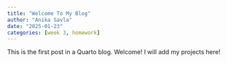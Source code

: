 ```yaml
---
title: "Welcome To My Blog"
author: "Anika Savla"
date: "2025-01-23"
categories: [week 3, homework]
---
```


This is the first post in a Quarto blog. Welcome!
I will add my projects here!
